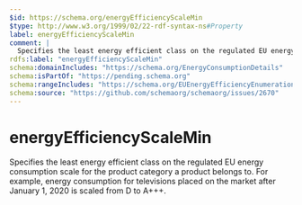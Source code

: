 ```yaml
---
$id: https://schema.org/energyEfficiencyScaleMin
$type: http://www.w3.org/1999/02/22-rdf-syntax-ns#Property
label: energyEfficiencyScaleMin
comment: |
  Specifies the least energy efficient class on the regulated EU energy consumption scale for the product category a product belongs to. For example, energy consumption for televisions placed on the market after January 1, 2020 is scaled from D to A+++.
rdfs:label: "energyEfficiencyScaleMin"
schema:domainIncludes: "https://schema.org/EnergyConsumptionDetails"
schema:isPartOf: "https://pending.schema.org"
schema:rangeIncludes: "https://schema.org/EUEnergyEfficiencyEnumeration"
schema:source: "https://github.com/schemaorg/schemaorg/issues/2670"
---
```


# energyEfficiencyScaleMin

Specifies the least energy efficient class on the regulated EU energy consumption scale for the product category a product belongs to. For example, energy consumption for televisions placed on the market after January 1, 2020 is scaled from D to A+++.

